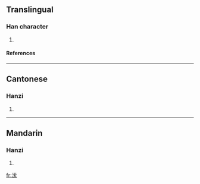 ==Translingual==
===Han character===
{{Han char|rn=85|rad=水|as=10|sn=13|four=3419<sub>3</sub>|canj=水十月火 (EJBF)}}
# {{defn|Han|sort=水10}}
====References====
{{Han ref|kx=0641.100|dkj=17989|dj=1048.160|hdz=31695.020|uh=6EB9|ud=28345|bh=DE4D|bd=56909}}

----
==Cantonese==
===Hanzi===
{{yue-hanzi|jyut=sok3|y=sok}}
# {{defn|Cantonese}}

----
==Mandarin==
===Hanzi===
{{cmn-hanzi|pin=[[sù]] ([[su4]])|wg=su<sup>4</sup>}}
# {{defn|Mandarin}}

[[fr:溹]]